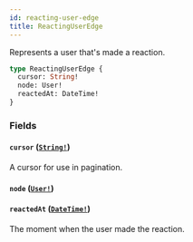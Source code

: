 ```yaml
---
id: reacting-user-edge
title: ReactingUserEdge
---
```


Represents a user that's made a reaction.

```graphql
type ReactingUserEdge {
  cursor: String!
  node: User!
  reactedAt: DateTime!
}
```

### Fields

#### `cursor` ([`String!`](/docs/api/scalars/string))

A cursor for use in pagination.

#### `node` ([`User!`](/docs/api/objects/user))

#### `reactedAt` ([`DateTime!`](/docs/api/scalars/date-time))

The moment when the user made the reaction.
